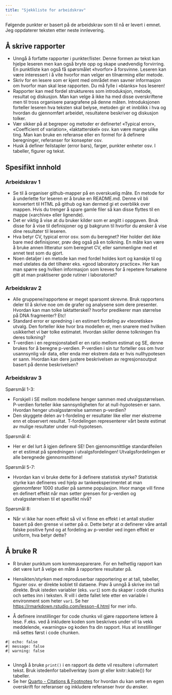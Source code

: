 ```yaml
---
title: "Sjekkliste for arbeidskrav"
---
```




Følgende punkter er basert på de arbeidskrav som til nå er levert i emnet. Jeg oppdaterer teksten etter neste innlevering.

## Å skrive rapporter

-	Unngå å forfatte rapporter i punkter/lister. Denne formen av tekst kan hjelpe leseren men kan også bryte opp og skape unødvendig forvirring. En punktliste kan også få spørsmålet «hvorfor» å forsvinne. Leseren kan være interessert i å vite hvorfor man velger en tilnærming eller metode.
-	Skriv for en lesere som er kjent med området men savner informasjon om hvorfor man skal lese rapporten. Du må fylle i «blanks» hos leseren!
-	Rapporter kan med fordel struktureres som introduksjon, metode, resultat og diskusjon. Man kan velge å ikke ha med disse overskriftene men til tross organisere paragrafene på denne måten. Introduksjonen forteller leseren hva teksten skal belyse, metoden gir et innblikk i hva og hvordan du gjennomført arbeidet, resultatene beskriver og diskusjon tolker.
-	Vær sikker på at begreper og metoder er definerte! «Typical error», «Coefficient of variation», «laktatterskel» osv. kan være mange ulike ting. Man kan bruke en referanse eller en formel for å definere beregninger, referanser for konsepter osv.
-	Husk å definer feilstapler (error bars), farger, punkter enheter osv. I tabeller, figurer og tekst.

## Spesifikt innhold

### Arbeidskrav 1

-	Se til å organiser github-mapper på en overskuelig måte. En metode for å underlette for leseren er å bruke en README.md. Denne vil bli konvertert til HTML på github og kan dermed gi et overblikk over mappen. Hvis du trenger å spare gamle filer så kan disse flyttes til en mappe («archive» eller lignende). 
-	Det er viktig å vise at du bruker kilder som er angitt i oppgaven. Bruk disse for å vise til definisjoner og gi bakgrunn til hvorfor du ønsker å vise dine resultater til leseren.
-	Hva betyr CV, typical error osv. som du beregnet? Her holder det ikke bare med definisjoner, prøv deg også på en tolkning. En måte kan være å bruke annen litteratur som beregnet CV, eller sammenligne med et annet test som du gjort.
-	Noen detaljer i en metode kan med fordel holdes kort og kanskje til og med utelates da det tilhører eks. «good laboratory practice». Her kan man spørre seg hvilken informasjon som kreves for å repetere forsøkene gitt at man praktiserer gode rutiner i laboratoriet? 

### Arbeidskrav 2
-	Alle gruppene/rapportene er meget sparsomt skrevne. Bruk rapportens deler til å skrive noe om de grafer og analysene som dere presenter. Hvordan kan man tolke laktatterskel? hvorfor predikerer man størrelse på DNA fragmenter? Etc!
-	Standard error er spredning i en estimert fordeling av «teoretiske» utvalg. Den forteller ikke hvor bra modellen er, men snarere med hvilken usikkerhet vi bør tolke estimatet. Hvordan skiller denne tolkningen fra deres tolkning?
-	T-verdien i en regresjonstabell er en ratio mellom estimat og SE, denne brukes for å beregne p-verdien. P-verdien i sin tur forteller oss om hvor usannsynlig vår data, eller enda mer ekstrem data er hvis nullhypotesen er sann. Hvordan kan dere justere beskrivelsen av regresjonsoutput basert på denne beskrivelsen?

### Arbeidskrav 3

Spørsmål 1-3:

-	Forskjell i SE mellom modellene henger sammen med utvalgsstørrelsen. P-verdien forteller ikke sannsynligheten for at null-hypotesen er sann. Hvordan henger utvalgsstørrelse sammen p-verdien?
-	Den skyggete delen av t-fordeling er resultater like eller mer ekstreme enn et observert resultat. T-fordelingen representerer vårt beste estimat av mulige resultater under null-hypotesen.

Spørsmål 4:

-	Her er del lurt å igjen definere SE! Den gjennomsnittlige standardfeilen er et estimat på spredningen i utvalgsfordelingen! Utvalgsfordelingen er alle beregnede gjennomsnittene!  

Spørsmål 5-7:

-	Hvordan kan vi bruke dette for å definere statistisk styrke? Statistisk styrke kan defineres ved hjelp av tankeeksperimentet at man gjennomfører 1000 studier på samme populasjon. Hvor mange vill finne en definert effekt når man setter grensen for p-verdien og utvalgsstørrelsen til et spesifikt nivå? 

Spørsmål 8:

-	Når vi ikke har noen effekt så vil vi finne en effekt i et antall studier basert på den grense vi setter på $\alpha$. Dette betyr at $\alpha$ definerer våre antall falske positive fynd og at fordeling av p-verdier ved ingen effekt er uniform, hva betyr dette? 

## Å bruke R

-	R bruker punktum som kommaseparerare. For en helhetlig rapport kan det være lurt å velge en måte å rapportere resultater på.
-	Hensikten/styrken med reproduserbar rapportering er at tall, tabeller, figurer osv. er direkte koblet til dataene. Prøv å unngå å skrive inn tall direkte. Bruk isteden variabler (eks. `var1`) som du skaper i code chunks och settes inn i teksten. R vill i dette fallet lete etter en variable i environment som heter `var1`. Se her [https://rmarkdown.rstudio.com/lesson-4.html](https://rmarkdown.rstudio.com/lesson-4.html) for mer info.

-	Å definere innstillinger for code chunks vil gjøre rapportene lettere å lese. F.eks. ved å inkludere koden som beskrives under vil ta vekk meddelende, «warnings» og koden fra din rapport. Hus at innstillinger må settes først i code chunken.


```{}
#| echo: false
#| message: false
#| warning: false


```
-	Unngå å bruke `print()` i en rapport da dette vil resultere i uformatert tekst. Bruk istedenfor tabellverktøy (som gt eller knitr::kable()) for tabeller.
-	Se her [Quarto - Citations & Footnotes](https://quarto.org/docs/authoring/footnotes-and-citations.html#bibliography-generation) for hvordan du kan sette en egen overskrift for referanser og inkludere referanser hvor du ønsker.

